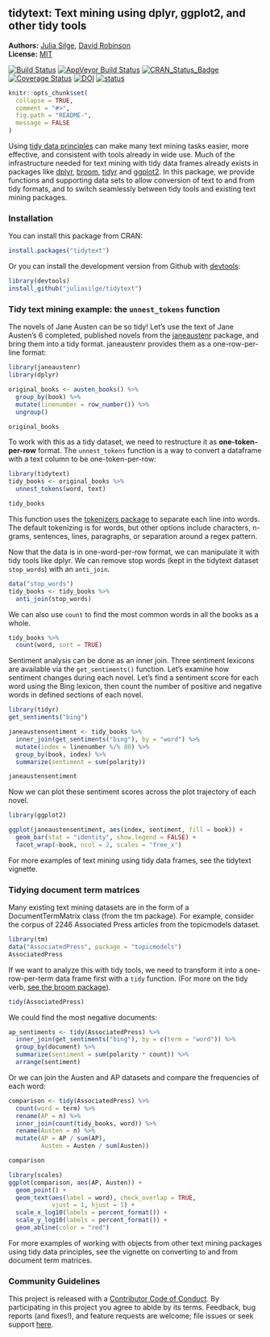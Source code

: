 <!-- README.md is generated from README.Rmd. Please edit that file -->

tidytext: Text mining using dplyr, ggplot2, and other tidy tools
---------------

**Authors:** [Julia Silge](http://juliasilge.com/), [David Robinson](http://varianceexplained.org/)<br/>
**License:** [MIT](https://opensource.org/licenses/MIT)

[![Build Status](https://travis-ci.org/juliasilge/tidytext.svg?branch=master)](https://travis-ci.org/juliasilge/tidytext)
[![AppVeyor Build Status](https://ci.appveyor.com/api/projects/status/github/juliasilge/tidytext?branch=master&svg=true)](https://ci.appveyor.com/project/juliasilge/tidytext)
[![CRAN_Status_Badge](http://www.r-pkg.org/badges/version/tidytext)](https://cran.r-project.org/package=tidytext)
[![Coverage Status](https://img.shields.io/codecov/c/github/juliasilge/tidytext/master.svg)](https://codecov.io/github/juliasilge/tidytext?branch=master)
[![DOI](https://zenodo.org/badge/22224/juliasilge/tidytext.svg)](https://zenodo.org/badge/latestdoi/22224/juliasilge/tidytext)
[![status](http://joss.theoj.org/papers/89fd1099620268fe0342ffdcdf66776f/status.svg)](http://joss.theoj.org/papers/89fd1099620268fe0342ffdcdf66776f)



```r
knitr::opts_chunk$set(
  collapse = TRUE,
  comment = "#>",
  fig.path = "README-",
  message = FALSE
)
```

Using [tidy data principles](https://www.jstatsoft.org/article/view/v059i10) can make many text mining tasks easier, more effective, and consistent with tools already in wide use. Much of the infrastructure needed for text mining with tidy data frames already exists in packages like [dplyr](https://cran.r-project.org/package=dplyr), [broom](https://cran.r-project.org/package=broom), [tidyr](https://cran.r-project.org/package=tidyr) and [ggplot2](https://cran.r-project.org/package=ggplot2). In this package, we provide functions and supporting data sets to allow conversion of text to and from tidy formats, and to switch seamlessly between tidy tools and existing text mining packages.

### Installation

You can install this package from CRAN:

```r
install.packages("tidytext")
```


Or you can install the development version from Github with [devtools](https://github.com/hadley/devtools):

```r
library(devtools)
install_github("juliasilge/tidytext")
```

### Tidy text mining example: the `unnest_tokens` function

The novels of Jane Austen can be so tidy! Let's use the text of Jane Austen's 6 completed, published novels from the [janeaustenr](https://cran.r-project.org/package=janeaustenr) package, and bring them into a tidy format. janeaustenr provides them as a one-row-per-line format:

```r
library(janeaustenr)
library(dplyr)

original_books <- austen_books() %>%
  group_by(book) %>%
  mutate(linenumber = row_number()) %>%
  ungroup()

original_books
```

To work with this as a tidy dataset, we need to restructure it as **one-token-per-row** format. The `unnest_tokens` function is a way to convert a dataframe with a text column to be one-token-per-row:

```r
library(tidytext)
tidy_books <- original_books %>%
  unnest_tokens(word, text)

tidy_books
```

This function uses the [tokenizers package](https://github.com/lmullen/tokenizers) to separate each line into words. The default tokenizing is for words, but other options include characters, n-grams, sentences, lines, paragraphs, or separation around a regex pattern.

Now that the data is in one-word-per-row format, we can manipulate it with tidy tools like dplyr. We can remove stop words (kept in the tidytext dataset `stop_words`) with an `anti_join`.

```r
data("stop_words")
tidy_books <- tidy_books %>%
  anti_join(stop_words)
```

We can also use `count` to find the most common words in all the books as a whole.

```r
tidy_books %>%
  count(word, sort = TRUE) 
```

Sentiment analysis can be done as an inner join. Three sentiment lexicons are available via the `get_sentiments()` function. Let's examine how sentiment changes during each novel. Let's find a sentiment score for each word using the Bing lexicon, then count the number of positive and negative words in defined sections of each novel.

```r
library(tidyr)
get_sentiments("bing")

janeaustensentiment <- tidy_books %>%
  inner_join(get_sentiments("bing"), by = "word") %>% 
  mutate(index = linenumber %/% 80) %>%
  group_by(book, index) %>%
  summarize(sentiment = sum(polarity))

janeaustensentiment
```

Now we can plot these sentiment scores across the plot trajectory of each novel.

```r
library(ggplot2)

ggplot(janeaustensentiment, aes(index, sentiment, fill = book)) +
  geom_bar(stat = "identity", show.legend = FALSE) +
  facet_wrap(~book, ncol = 2, scales = "free_x")
```

For more examples of text mining using tidy data frames, see the tidytext vignette.

### Tidying document term matrices

Many existing text mining datasets are in the form of a DocumentTermMatrix class (from the tm package). For example, consider the corpus of 2246 Associated Press articles from the topicmodels dataset.

```r
library(tm)
data("AssociatedPress", package = "topicmodels")
AssociatedPress
```

If we want to analyze this with tidy tools, we need to transform it into a one-row-per-term data frame first with a `tidy` function. (For more on the tidy verb, [see the broom package](https://github.com/dgrtwo/broom)).

```r
tidy(AssociatedPress)
```

We could find the most negative documents:

```r
ap_sentiments <- tidy(AssociatedPress) %>%
  inner_join(get_sentiments("bing"), by = c(term = "word")) %>%
  group_by(document) %>%
  summarize(sentiment = sum(polarity * count)) %>%
  arrange(sentiment)
```

Or we can join the Austen and AP datasets and compare the frequencies of each word:

```r
comparison <- tidy(AssociatedPress) %>%
  count(word = term) %>%
  rename(AP = n) %>%
  inner_join(count(tidy_books, word)) %>%
  rename(Austen = n) %>%
  mutate(AP = AP / sum(AP),
         Austen = Austen / sum(Austen))

comparison

library(scales)
ggplot(comparison, aes(AP, Austen)) +
  geom_point() +
  geom_text(aes(label = word), check_overlap = TRUE,
            vjust = 1, hjust = 1) +
  scale_x_log10(labels = percent_format()) +
  scale_y_log10(labels = percent_format()) +
  geom_abline(color = "red")
```

For more examples of working with objects from other text mining packages using tidy data principles, see the vignette on converting to and from document term matrices.

### Community Guidelines

This project is released with a [Contributor Code of Conduct](CONDUCT.md). By participating in this project you agree to abide by its terms. Feedback, bug reports (and fixes!), and feature requests are welcome; file issues or seek support [here](http://github.com/juliasilge/tidytext/issues).
